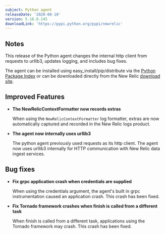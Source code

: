 ```yaml
---
subject: Python agent
releaseDate: '2020-08-10'
version: 5.16.0.145
downloadLink: 'https://pypi.python.org/pypi/newrelic'
---
```


## Notes

This release of the Python agent changes the internal http client from requests to urllib3, updates logging, and includes bug fixes.

The agent can be installed using easy_install/pip/distribute via the [Python Package Index](https://pypi.python.org/pypi/newrelic) or can be downloaded directly from the New Relic [download site](http://download.newrelic.com/python_agent/release).

## Improved Features

* **The NewRelicContextFormatter now records extras**

  When using the `NewRelicContextFormatter` log formatter, extras are now automatically captured and recorded in the New Relic logs product.
* **The agent now internally uses urllib3**

  The python agent previously used requests as its http client. The agent now uses urllib3 internally for HTTP communication with New Relic data ingest services.

## Bug fixes

* **Fix grpc application crash when credentials are supplied**

  When using the credentials argument, the agent's built in grpc instrumentation caused an application crash. This crash has been fixed.
* **Fix Tornado framework crashes when finish is called from a different task**

  When finish is called from a different task, applications using the Tornado framework may crash. This crash has been fixed.
